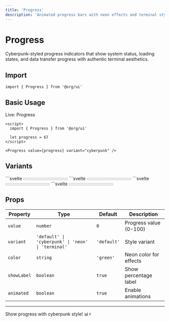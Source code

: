 ```yaml
---
title: 'Progress'
description: 'Animated progress bars with neon effects and terminal styling'
---
```


# Progress

Cyberpunk-styled progress indicators that show system status, loading states, and data transfer progress with authentic terminal aesthetics.

## Import

```svelte
import { Progress } from '@org/ui'
```

## Basic Usage

<div data-ahb-component="Progress" data-ahb-props='{"value":67,"variant":"cyberpunk"}'>Live: Progress</div>

```svelte
<script>
  import { Progress } from '@org/ui'
  
  let progress = 67
</script>

<Progress value={progress} variant="cyberpunk" />
```

## Variants

<Tabs>
  <Tab title="Default">
    ```svelte
    <Progress value={45} />
    ```
  </Tab>
  
  <Tab title="Cyberpunk">
    ```svelte
    <Progress value={78} variant="cyberpunk" />
    ```
  </Tab>
  
  <Tab title="Neon">
    ```svelte
    <Progress value={91} variant="neon" color="cyan" />
    ```
  </Tab>
  
  <Tab title="Terminal">
    ```svelte
    <Progress value={34} variant="terminal" />
    ```
  </Tab>
</Tabs>

## Props

| Property | Type | Default | Description |
|----------|------|---------|-------------|
| `value` | `number` | `0` | Progress value (0-100) |
| `variant` | `'default' \| 'cyberpunk' \| 'neon' \| 'terminal'` | `'default'` | Style variant |
| `color` | `string` | `'green'` | Neon color for effects |
| `showLabel` | `boolean` | `true` | Show percentage label |
| `animated` | `boolean` | `true` | Enable animations |

---

Show progress with cyberpunk style! 📊⚡